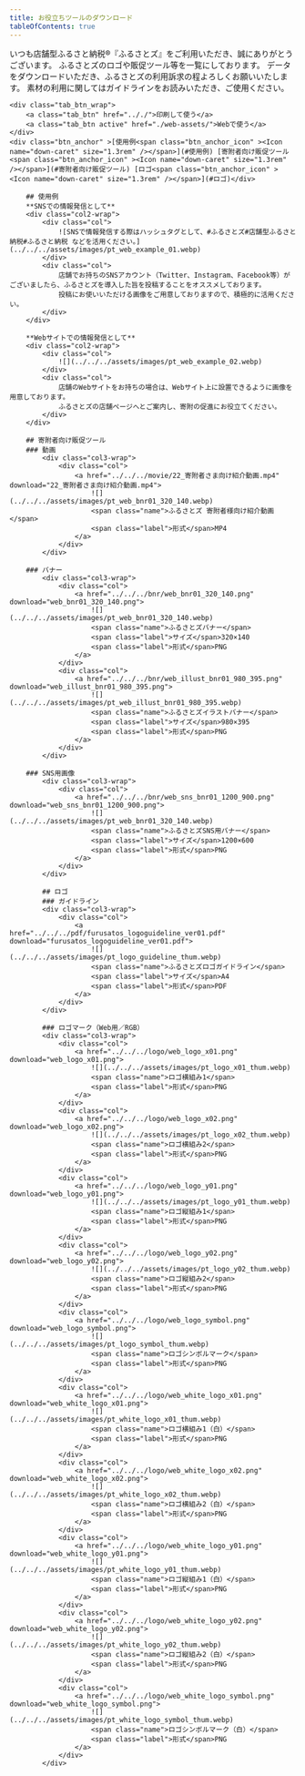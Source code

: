 ```yaml
---
title: お役立ちツールのダウンロード
tableOfContents: true
---
```


<section class="pt_content_wrap">
いつも店舗型ふるさと納税®『ふるさとズ』をご利用いただき、誠にありがとうございます。  
ふるさとズのロゴや販促ツール等を一覧にしております。  
データをダウンロードいただき、ふるさとズの利用訴求の程よろしくお願いいたします。  
素材の利用に関してはガイドラインをお読みいただき、ご使用ください。

	<div class="tab_btn_wrap">
		<a class="tab_btn" href=".././">印刷して使う</a>
		<a class="tab_btn active" href="./web-assets/">Webで使う</a>
	</div>
  	<div class="btn_anchor" >[使用例<span class="btn_anchor_icon" ><Icon name="down-caret" size="1.3rem" /></span>](#使用例) [寄附者向け販促ツール<span class="btn_anchor_icon" ><Icon name="down-caret" size="1.3rem" /></span>](#寄附者向け販促ツール) [ロゴ<span class="btn_anchor_icon" ><Icon name="down-caret" size="1.3rem" /></span>](#ロゴ)</div>

		## 使用例
		**SNSでの情報発信として**
		<div class="col2-wrap">
			<div class="col">
				![SNSで情報発信する際はハッシュタグとして、#ふるさとズ#店舗型ふるさと納税#ふるさと納税 などを活用ください。](../../../assets/images/pt_web_example_01.webp)
			</div>
			<div class="col">
				店舗でお持ちのSNSアカウント（Twitter、Instagram、Facebook等）がございましたら、ふるさとズを導入した旨を投稿することをオススメしております。  
				投稿にお使いいただける画像をご用意しておりますので、積極的に活用ください。
			</div>
		</div>

		**Webサイトでの情報発信として**
		<div class="col2-wrap">
			<div class="col">
				![](../../../assets/images/pt_web_example_02.webp)
			</div>
			<div class="col">
				店舗のWebサイトをお持ちの場合は、Webサイト上に設置できるように画像を用意しております。  
				ふるさとズの店舗ページへとご案内し、寄附の促進にお役立てください。
			</div>
		</div>

		## 寄附者向け販促ツール
		### 動画
			<div class="col3-wrap">
				<div class="col">
					<a href="../../../movie/22_寄附者さま向け紹介動画.mp4" download="22_寄附者さま向け紹介動画.mp4">
						![](../../../assets/images/pt_web_bnr01_320_140.webp)
						<span class="name">ふるさとズ 寄附者様向け紹介動画</span>  
						<span class="label">形式</span>MP4
					</a>
				</div>
			</div>

		### バナー
			<div class="col3-wrap">
				<div class="col">
					<a href="../../../bnr/web_bnr01_320_140.png" download="web_bnr01_320_140.png">
						![](../../../assets/images/pt_web_bnr01_320_140.webp)
						<span class="name">ふるさとズバナー</span>  
						<span class="label">サイズ</span>320×140  
						<span class="label">形式</span>PNG
					</a>
				</div>
				<div class="col">
					<a href="../../../bnr/web_illust_bnr01_980_395.png" download="web_illust_bnr01_980_395.png">
						![](../../../assets/images/pt_web_illust_bnr01_980_395.webp)
						<span class="name">ふるさとズイラストバナー</span>  
						<span class="label">サイズ</span>980×395  
						<span class="label">形式</span>PNG
					</a>
				</div>
			</div>

		### SNS用画像
			<div class="col3-wrap">
				<div class="col">
					<a href="../../../bnr/web_sns_bnr01_1200_900.png" download="web_sns_bnr01_1200_900.png">
						![](../../../assets/images/pt_web_bnr01_320_140.webp)
						<span class="name">ふるさとズSNS用バナー</span>  
						<span class="label">サイズ</span>1200×600  
						<span class="label">形式</span>PNG
					</a>
				</div>
			</div>

			## ロゴ
			### ガイドライン
			<div class="col3-wrap">
				<div class="col">
					<a href="../../../pdf/furusatos_logoguideline_ver01.pdf" download="furusatos_logoguideline_ver01.pdf">
						![](../../../assets/images/pt_logo_guideline_thum.webp)
						<span class="name">ふるさとズロゴガイドライン</span>  
						<span class="label">サイズ</span>A4  
						<span class="label">形式</span>PDF
					</a>
				</div>
			</div>

			### ロゴマーク（Web用／RGB）
			<div class="col3-wrap">
				<div class="col">
					<a href="../../../logo/web_logo_x01.png" download="web_logo_x01.png">
						![](../../../assets/images/pt_logo_x01_thum.webp)
						<span class="name">ロゴ横組み1</span>  
						<span class="label">形式</span>PNG
					</a>
				</div>
				<div class="col">
					<a href="../../../logo/web_logo_x02.png" download="web_logo_x02.png">
						![](../../../assets/images/pt_logo_x02_thum.webp)
						<span class="name">ロゴ横組み2</span>  
						<span class="label">形式</span>PNG
					</a>
				</div>
				<div class="col">
					<a href="../../../logo/web_logo_y01.png" download="web_logo_y01.png">
						![](../../../assets/images/pt_logo_y01_thum.webp)
						<span class="name">ロゴ縦組み1</span>  
						<span class="label">形式</span>PNG
					</a>
				</div>
				<div class="col">
					<a href="../../../logo/web_logo_y02.png" download="web_logo_y02.png">
						![](../../../assets/images/pt_logo_y02_thum.webp)
						<span class="name">ロゴ縦組み2</span>  
						<span class="label">形式</span>PNG
					</a>
				</div>
				<div class="col">
					<a href="../../../logo/web_logo_symbol.png" download="web_logo_symbol.png">
						![](../../../assets/images/pt_logo_symbol_thum.webp)
						<span class="name">ロゴシンボルマーク</span>  
						<span class="label">形式</span>PNG
					</a>
				</div>
				<div class="col">
					<a href="../../../logo/web_white_logo_x01.png" download="web_white_logo_x01.png">
						![](../../../assets/images/pt_white_logo_x01_thum.webp)
						<span class="name">ロゴ横組み1（白）</span>  
						<span class="label">形式</span>PNG
					</a>
				</div>
				<div class="col">
					<a href="../../../logo/web_white_logo_x02.png" download="web_white_logo_x02.png">
						![](../../../assets/images/pt_white_logo_x02_thum.webp)
						<span class="name">ロゴ横組み2（白）</span>  
						<span class="label">形式</span>PNG
					</a>
				</div>
				<div class="col">
					<a href="../../../logo/web_white_logo_y01.png" download="web_white_logo_y01.png">
						![](../../../assets/images/pt_white_logo_y01_thum.webp)
						<span class="name">ロゴ縦組み1（白）</span>  
						<span class="label">形式</span>PNG
					</a>
				</div>
				<div class="col">
					<a href="../../../logo/web_white_logo_y02.png" download="web_white_logo_y02.png">
						![](../../../assets/images/pt_white_logo_y02_thum.webp)
						<span class="name">ロゴ縦組み2（白）</span>  
						<span class="label">形式</span>PNG
					</a>
				</div>
				<div class="col">
					<a href="../../../logo/web_white_logo_symbol.png" download="web_white_logo_symbol.png">
						![](../../../assets/images/pt_white_logo_symbol_thum.webp)
						<span class="name">ロゴシンボルマーク（白）</span>  
						<span class="label">形式</span>PNG
					</a>
				</div>
			</div>
</section>